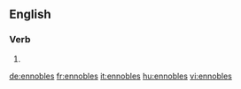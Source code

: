 ==English==

===Verb===
{{head|en}}

# {{en-third-person singular of|ennoble}}

[[de:ennobles]]
[[fr:ennobles]]
[[it:ennobles]]
[[hu:ennobles]]
[[vi:ennobles]]